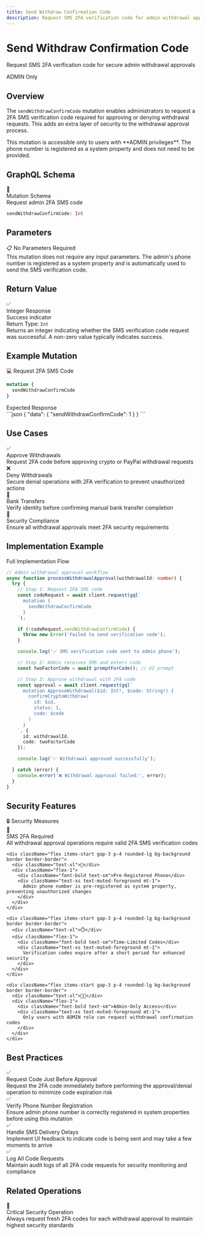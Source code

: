 ```yaml
---
title: Send Withdraw Confirmation Code
description: Request SMS 2FA verification code for admin withdrawal approval operations
---
```



<div className="relative overflow-hidden rounded-2xl bg-gradient-to-br from-red-500/10 via-rose-500/5 to-background p-8 border border-red-500/20 mb-8">
  <div className="relative z-10">
    <h1 className="text-3xl md:text-4xl font-bold mb-4">
      Send Withdraw Confirmation Code
    </h1>
    <p className="text-lg text-muted-foreground mb-4">
      Request SMS 2FA verification code for secure admin withdrawal approvals
    </p>
    <div className="inline-block px-3 py-1 rounded-full bg-red-500/20 border border-red-500/30 text-red-400 text-sm font-medium">
      ADMIN Only
    </div>
  </div>
  <div className="absolute top-0 right-0 w-48 h-48 bg-red-500/5 rounded-full blur-3xl"></div>
</div>

## Overview

The `sendWithdrawConfirmCode` mutation enables administrators to request a 2FA SMS verification code required for approving or denying withdrawal requests. This adds an extra layer of security to the withdrawal approval process.

<Callout type="warn" title="Admin-Only Operation">
This mutation is accessible only to users with **ADMIN privileges**. The phone number is registered as a system property and does not need to be provided.
</Callout>

## GraphQL Schema

<div className="rounded-xl border border-red-500/30 bg-gradient-to-br from-red-500/10 to-red-500/5 p-6 my-6">
  <div className="flex items-center gap-3 mb-4">
    <span className="text-2xl">📱</span>
    <div>
      <div className="font-bold text-lg">Mutation Schema</div>
      <div className="text-sm text-muted-foreground">Request admin 2FA SMS code</div>
    </div>
  </div>

  ```graphql
  sendWithdrawConfirmCode: Int
  ```
</div>

## Parameters

<div className="rounded-lg border border-border bg-muted/30 p-5 my-6">
  <div className="flex items-center gap-2 mb-3">
    <span className="text-lg">📋</span>
    <span className="font-bold">No Parameters Required</span>
  </div>

  <div className="text-sm text-muted-foreground">
    This mutation does not require any input parameters. The admin's phone number is registered as a system property and is automatically used to send the SMS verification code.
  </div>
</div>

## Return Value

<div className="rounded-xl border border-green-500/30 bg-gradient-to-br from-green-500/10 to-green-500/5 p-6 my-6">
  <div className="flex items-center gap-3 mb-4">
    <span className="text-2xl">✅</span>
    <div>
      <div className="font-bold text-lg">Integer Response</div>
      <div className="text-sm text-muted-foreground">Success indicator</div>
    </div>
  </div>

  <div className="space-y-3">
    <div className="p-4 rounded-lg bg-background border border-border">
      <div className="font-semibold mb-2">Return Type: <code className="bg-muted px-2 py-1 rounded text-sm">Int</code></div>
      <div className="text-sm text-muted-foreground">
        Returns an integer indicating whether the SMS verification code request was successful. A non-zero value typically indicates success.
      </div>
    </div>
  </div>
</div>

## Example Mutation

<div className="my-6">
  <div className="font-bold mb-3 flex items-center gap-2">
    <span>💻</span>
    <span>Request 2FA SMS Code</span>
  </div>

  ```graphql
  mutation {
    sendWithdrawConfirmCode
  }
  ```

  <div className="mt-4 p-4 rounded-lg border border-border bg-muted/30">
    <div className="font-semibold text-sm mb-2">Expected Response</div>
    ```json
    {
      "data": {
        "sendWithdrawConfirmCode": 1
      }
    }
    ```
  </div>
</div>

## Use Cases

<div className="grid grid-cols-1 md:grid-cols-2 gap-4 my-6">
  <div className="p-5 rounded-lg border border-border bg-muted/50">
    <div className="text-xl mb-2">✅</div>
    <div className="font-bold mb-2">Approve Withdrawals</div>
    <div className="text-sm text-muted-foreground">
      Request 2FA code before approving crypto or PayPal withdrawal requests
    </div>
  </div>

  <div className="p-5 rounded-lg border border-border bg-muted/50">
    <div className="text-xl mb-2">❌</div>
    <div className="font-bold mb-2">Deny Withdrawals</div>
    <div className="text-sm text-muted-foreground">
      Secure denial operations with 2FA verification to prevent unauthorized actions
    </div>
  </div>

  <div className="p-5 rounded-lg border border-border bg-muted/50">
    <div className="text-xl mb-2">🏦</div>
    <div className="font-bold mb-2">Bank Transfers</div>
    <div className="text-sm text-muted-foreground">
      Verify identity before confirming manual bank transfer completion
    </div>
  </div>

  <div className="p-5 rounded-lg border border-border bg-muted/50">
    <div className="text-xl mb-2">🔐</div>
    <div className="font-bold mb-2">Security Compliance</div>
    <div className="text-sm text-muted-foreground">
      Ensure all withdrawal approvals meet 2FA security requirements
    </div>
  </div>
</div>

## Implementation Example

<div className="my-6">
  <div className="font-bold mb-3">Full Implementation Flow</div>

  ```typescript
  // Admin withdrawal approval workflow
  async function processWithdrawalApproval(withdrawalId: number) {
    try {
      // Step 1: Request 2FA SMS code
      const codeRequest = await client.request(gql`
        mutation {
          sendWithdrawConfirmCode
        }
      `);

      if (!codeRequest.sendWithdrawConfirmCode) {
        throw new Error('Failed to send verification code');
      }

      console.log('✅ SMS verification code sent to admin phone');

      // Step 2: Admin receives SMS and enters code
      const twoFactorCode = await promptForCode(); // UI prompt

      // Step 3: Approve withdrawal with 2FA code
      const approval = await client.request(gql`
        mutation ApproveWithdrawal($id: Int!, $code: String!) {
          confirmCryptoWithdraw(
            id: $id,
            status: 1,
            code: $code
          )
        }
      `, {
        id: withdrawalId,
        code: twoFactorCode
      });

      console.log('✅ Withdrawal approved successfully');

    } catch (error) {
      console.error('❌ Withdrawal approval failed:', error);
    }
  }
  ```
</div>

## Security Features

<div className="rounded-xl border border-red-500/30 bg-gradient-to-br from-red-500/10 to-red-500/5 p-6 my-6">
  <div className="font-bold text-lg mb-4 flex items-center gap-2">
    <span>🔒</span>
    <span>Security Measures</span>
  </div>

  <div className="space-y-3">
    <div className="flex items-start gap-3 p-4 rounded-lg bg-background border border-border">
      <div className="text-xl">📱</div>
      <div className="flex-1">
        <div className="font-bold text-sm">SMS 2FA Required</div>
        <div className="text-xs text-muted-foreground mt-1">
          All withdrawal approval operations require valid 2FA SMS verification codes
        </div>
      </div>
    </div>

    <div className="flex items-start gap-3 p-4 rounded-lg bg-background border border-border">
      <div className="text-xl">🔑</div>
      <div className="flex-1">
        <div className="font-bold text-sm">Pre-Registered Phone</div>
        <div className="text-xs text-muted-foreground mt-1">
          Admin phone number is pre-registered as system property, preventing unauthorized changes
        </div>
      </div>
    </div>

    <div className="flex items-start gap-3 p-4 rounded-lg bg-background border border-border">
      <div className="text-xl">⏱️</div>
      <div className="flex-1">
        <div className="font-bold text-sm">Time-Limited Codes</div>
        <div className="text-xs text-muted-foreground mt-1">
          Verification codes expire after a short period for enhanced security
        </div>
      </div>
    </div>

    <div className="flex items-start gap-3 p-4 rounded-lg bg-background border border-border">
      <div className="text-xl">👨‍💼</div>
      <div className="flex-1">
        <div className="font-bold text-sm">Admin-Only Access</div>
        <div className="text-xs text-muted-foreground mt-1">
          Only users with ADMIN role can request withdrawal confirmation codes
        </div>
      </div>
    </div>
  </div>
</div>

## Best Practices

<div className="space-y-3 my-6">
  <div className="p-4 rounded-lg border border-border bg-muted/30">
    <div className="flex items-start gap-3">
      <span className="text-lg">✅</span>
      <div>
        <div className="font-bold text-sm">Request Code Just Before Approval</div>
        <div className="text-xs text-muted-foreground mt-1">
          Request the 2FA code immediately before performing the approval/denial operation to minimize code expiration risk
        </div>
      </div>
    </div>
  </div>

  <div className="p-4 rounded-lg border border-border bg-muted/30">
    <div className="flex items-start gap-3">
      <span className="text-lg">✅</span>
      <div>
        <div className="font-bold text-sm">Verify Phone Number Registration</div>
        <div className="text-xs text-muted-foreground mt-1">
          Ensure admin phone number is correctly registered in system properties before using this mutation
        </div>
      </div>
    </div>
  </div>

  <div className="p-4 rounded-lg border border-border bg-muted/30">
    <div className="flex items-start gap-3">
      <span className="text-lg">✅</span>
      <div>
        <div className="font-bold text-sm">Handle SMS Delivery Delays</div>
        <div className="text-xs text-muted-foreground mt-1">
          Implement UI feedback to indicate code is being sent and may take a few moments to arrive
        </div>
      </div>
    </div>
  </div>

  <div className="p-4 rounded-lg border border-border bg-muted/30">
    <div className="flex items-start gap-3">
      <span className="text-lg">✅</span>
      <div>
        <div className="font-bold text-sm">Log All Code Requests</div>
        <div className="text-xs text-muted-foreground mt-1">
          Maintain audit logs of all 2FA code requests for security monitoring and compliance
        </div>
      </div>
    </div>
  </div>
</div>

## Related Operations

<Cards>
  <Card
    title="Confirm Crypto Withdrawal"
    href="/docs/api/Withdraw/confirm-crypto-withdrawal-request"
    description="Approve or deny crypto withdrawal requests (requires 2FA code)"
  />
  <Card
    title="Confirm PayPal Withdrawal"
    href="/docs/api/Withdraw/confirm-paypal-withdrawal-request"
    description="Approve or deny PayPal withdrawal requests (requires 2FA code)"
  />
  <Card
    title="Approve Fiat Withdrawal"
    href="/docs/api/Withdraw/approve-fiat-withdrawal-request"
    description="Approve bank withdrawal after manual transfer (requires 2FA code)"
  />
  <Card
    title="Withdrawal Overview"
    href="/docs/api/Withdraw/withdraw-summary"
    description="Complete withdrawal API system documentation"
  />
</Cards>

<div className="mt-8 p-6 rounded-xl border border-red-500/30 bg-gradient-to-r from-red-500/10 to-rose-500/10">
  <div className="flex items-center gap-3">
    <span className="text-2xl">🔐</span>
    <div>
      <div className="font-bold">Critical Security Operation</div>
      <div className="text-sm text-muted-foreground">Always request fresh 2FA codes for each withdrawal approval to maintain highest security standards</div>
    </div>
  </div>
</div>

